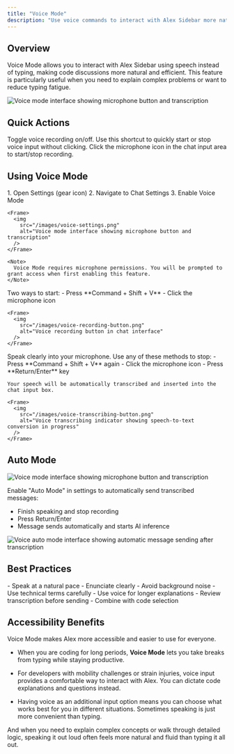```yaml
---
title: "Voice Mode"
description: "Use voice commands to interact with Alex Sidebar more naturally"
---
```


## Overview

Voice Mode allows you to interact with Alex Sidebar using speech instead of typing, making code discussions more natural and efficient. This feature is particularly useful when you need to explain complex problems or want to reduce typing fatigue.

<Frame>
  <img
    src="/images/voice-mode.png"
    alt="Voice mode interface showing microphone button and transcription"
  />
</Frame>

## Quick Actions

<CardGroup cols={2}>
  <Card title="Command + Shift + V" icon="microphone">
    Toggle voice recording on/off. Use this shortcut to quickly start or stop voice input without clicking.
  </Card>

  <Card title="Microphone Button" icon="circle-microphone">
    Click the microphone icon in the chat input area to start/stop recording.
  </Card>
</CardGroup>

## Using Voice Mode

<Steps>
  <Step title="Enable Voice Mode">
    1. Open Settings (gear icon)
    2. Navigate to Chat Settings
    3. Enable Voice Mode

    <Frame>
      <img
        src="/images/voice-settings.png"
        alt="Voice mode interface showing microphone button and transcription"
      />
    </Frame>

    <Note>
      Voice Mode requires microphone permissions. You will be prompted to grant access when first enabling this feature.
    </Note>
  </Step>

  <Step title="Start Recording">
    Two ways to start:
    - Press **Command + Shift + V**
    - Click the microphone icon    

    <Frame>
      <img
        src="/images/voice-recording-button.png"
        alt="Voice recording button in chat interface"
      />
    </Frame>
  </Step>

  <Step title="Speak Your Message">
    Speak clearly into your microphone.
  </Step>

  <Step title="Stop Recording">
    Use any of these methods to stop:
    - Press **Command + Shift + V** again
    - Click the microphone icon
    - Press **Return/Enter** key
    
    Your speech will be automatically transcribed and inserted into the chat input box.
    
    <Frame>
      <img
        src="/images/voice-transcribing-button.png"
        alt="Voice transcribing indicator showing speech-to-text conversion in progress"
      />
    </Frame>
  </Step>
</Steps>

## Auto Mode

  <Frame>
      <img
        src="/images/voice-settings.png"
        alt="Voice mode interface showing microphone button and transcription"
      />
    </Frame>

Enable "Auto Mode" in settings to automatically send transcribed messages:
- Finish speaking and stop recording
- Press Return/Enter 
- Message sends automatically and starts AI inference

<Frame>
  <img
    src="/images/voice-auto-mode.png"
    alt="Voice auto mode interface showing automatic message sending after transcription"
  />
</Frame>


## Best Practices

<CardGroup cols={2}>
  <Card title="Clear Speech" icon="waveform">
    - Speak at a natural pace
    - Enunciate clearly
    - Avoid background noise
    - Use technical terms carefully
  </Card>

  <Card title="Efficient Workflow" icon="arrows-rotate">
    - Use voice for longer explanations
    - Review transcription before sending
    - Combine with code selection
  </Card>
</CardGroup>

## Accessibility Benefits

Voice Mode makes Alex more accessible and easier to use for everyone.

- When you are coding for long periods, **Voice Mode** lets you take breaks from typing while staying productive.

- For developers with mobility challenges or strain injuries, voice input provides a comfortable way to interact with Alex. You can dictate code explanations and questions instead.

- Having voice as an additional input option means you can choose what works best for you in different situations. Sometimes speaking is just more convenient than typing.

And when you need to explain complex concepts or walk through detailed logic, speaking it out loud often feels more natural and fluid than typing it all out.